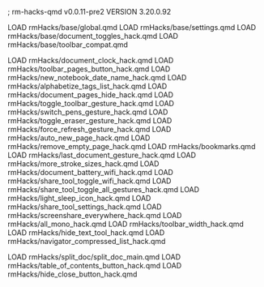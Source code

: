 ; rm-hacks-qmd v0.0.11-pre2
VERSION 3.20.0.92

LOAD rmHacks/base/global.qmd
LOAD rmHacks/base/settings.qmd
LOAD rmHacks/base/document_toggles_hack.qmd
LOAD rmHacks/base/toolbar_compat.qmd

LOAD rmHacks/document_clock_hack.qmd
LOAD rmHacks/toolbar_pages_button_hack.qmd
LOAD rmHacks/new_notebook_date_name_hack.qmd
LOAD rmHacks/alphabetize_tags_list_hack.qmd
LOAD rmHacks/document_pages_hide_hack.qmd
LOAD rmHacks/toggle_toolbar_gesture_hack.qmd
LOAD rmHacks/switch_pens_gesture_hack.qmd
LOAD rmHacks/toggle_eraser_gesture_hack.qmd
LOAD rmHacks/force_refresh_gesture_hack.qmd
LOAD rmHacks/auto_new_page_hack.qmd
LOAD rmHacks/remove_empty_page_hack.qmd
LOAD rmHacks/bookmarks.qmd
LOAD rmHacks/last_document_gesture_hack.qmd
LOAD rmHacks/more_stroke_sizes_hack.qmd
LOAD rmHacks/document_battery_wifi_hack.qmd
LOAD rmHacks/share_tool_toggle_wifi_hack.qmd
LOAD rmHacks/share_tool_toggle_all_gestures_hack.qmd
LOAD rmHacks/light_sleep_icon_hack.qmd
LOAD rmHacks/share_tool_settings_hack.qmd
LOAD rmHacks/screenshare_everywhere_hack.qmd
LOAD rmHacks/all_mono_hack.qmd
LOAD rmHacks/toolbar_width_hack.qmd
LOAD rmHacks/hide_text_tool_hack.qmd
LOAD rmHacks/navigator_compressed_list_hack.qmd

LOAD rmHacks/split_doc/split_doc_main.qmd
LOAD rmHacks/table_of_contents_button_hack.qmd
LOAD rmHacks/hide_close_button_hack.qmd
